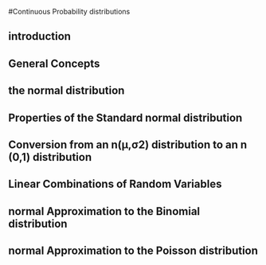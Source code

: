 #Continuous Probability distributions

## introduction 

## General Concepts 

## the normal distribution 

## Properties of the Standard normal distribution 

## Conversion from an n(μ,σ2) distribution to an n (0,1) distribution 

## Linear Combinations of Random Variables 

## normal Approximation to the Binomial distribution 

## normal Approximation to the Poisson distribution 